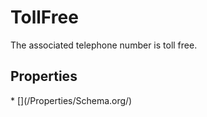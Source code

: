   
# TollFree

The associated telephone number is toll free.

## Properties

<Grid>
* [](/Properties/Schema.org/)
</Grid>

